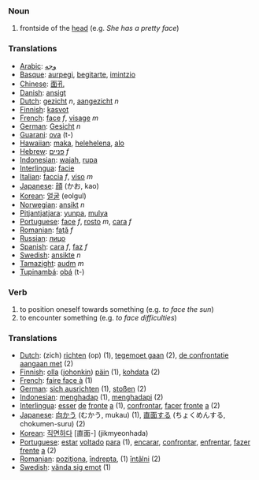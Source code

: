 === Noun ===
# frontside of the [[head]] (e.g. ''She has a pretty face'')

=== Translations ===
*[[Arabic]]: [[وجه]]
*[[Basque]]: [[aurpegi]], [[begitarte]], [[imintzio]]
*[[Chinese]]: [[面孔]]
*[[Danish]]: [[ansigt]]
*[[Dutch]]: [[gezicht]] ''n'', [[aangezicht]] ''n''
*[[Finnish]]: [[kasvot]]
*[[French]]: [[face]] ''f'', [[visage]] ''m''
*[[German]]: [[Gesicht]] ''n''
*[[Guarani]]: [[ova]] (t-)
*[[Hawaiian]]: [[maka]], [[helehelena]], [[alo]]
*[[Hebrew]]: [[פניים]] ''f''
*[[Indonesian]]: [[wajah]], [[rupa]]
*[[Interlingua]]: [[facie]]
*[[Italian]]: [[faccia]] ''f'', [[viso]] ''m''
*[[Japanese]]: [[顔]] (かお, kao)
*[[Korean]]: [[얼굴]] (eolgul)
*[[Norwegian]]: [[ansikt]] ''n''
*[[Pitjantjatjara]]: [[yunpa]], [[mulya]]
*[[Portuguese]]: [[face]] ''f'', [[rosto]] ''m'', [[cara]] ''f''
*[[Romanian]]: [[faţă]] ''f''
*[[Russian]]: [[лицо]]
*[[Spanish]]: [[cara]] ''f'', [[faz]] ''f''
*[[Swedish]]: [[ansikte]] ''n''
*[[Tamazight]]: [[audm]] ''m''
*[[Tupinambá]]: [[obá]] (t-)

=== Verb ===
# to position oneself towards something (e.g. ''to face the sun'')
# to encounter something (e.g. ''to face difficulties'')

=== Translations ===
*[[Dutch]]: (zich) [[richten]] (op) (1), [[tegemoet gaan]] (2), [[de confrontatie aangaan met]] (2)
*[[Finnish]]: [[olla]] ([[jokin|johonkin]]) [[päin]] (1), [[kohdata]] (2)
*[[French]]: [[faire face à]] (1)
*[[German]]: [[sich ausrichten]] (1), [[stoßen]] (2)
*[[Indonesian]]: [[hadap|menghadap]] (1), [[hadap|menghadapi]] (2)
*[[Interlingua]]: [[esser]] [[de]] [[fronte]] [[a]] (1), [[confrontar]], [[facer]] [[fronte]] [[a]] (2)
*[[Japanese]]: [[向かう]] (むかう, mukau) (1), [[直面する]] (ちょくめんする, chokumen-suru) (2)
*[[Korean]]: [[직면하다]] [直面-] (jikmyeonhada)
*[[Portuguese]]: [[estar]] [[voltar|voltado]] [[para]] (1), [[encarar]], [[confrontar]], [[enfrentar]], [[fazer]] [[frente]] [[a]] (2)
*[[Romanian]]: [[poziţiona]], [[îndrepta]], (1) [[întâlni]] (2)
*[[Swedish]]: [[vända sig emot]] (1)